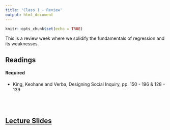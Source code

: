 ```yaml
---
title: 'Class 1 - Review'
output: html_document
---
```


```r
knitr::opts_chunk$set(echo = TRUE)
```

This is a review week where we solidify the fundamentals of regression and its weaknesses.

## Readings
#### Required
- King, Keohane and Verba, Designing Social Inquiry, pp. 150 - 196 & 128 - 139
<!-- **[King, Keohane and Verba, Designing Social Inquiry, pp. 150 - 196 & 128 - 139](Classes/Class_1/KKV_Class_1.pdf)** -->

<br> </br>

## [Lecture Slides](Classes/Class_1/Slides_Class1_v18.pdf)
